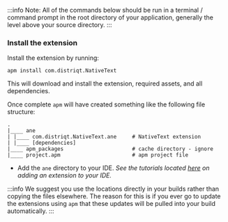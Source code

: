 


:::info 
Note: All of the commands below should be run in a terminal / command prompt in the root directory of your application, generally the level above your source directory.
:::


<SetupAPM />


### Install the extension 

Install the extension by running: 

```
apm install com.distriqt.NativeText
```

This will download and install the extension, required assets, and all dependencies.

Once complete `apm` will have created something like the following file structure: 

```
.
|____ ane
| |____ com.distriqt.NativeText.ane		# NativeText extension
| |____ [dependencies]
|____ apm_packages						# cache directory - ignore
|____ project.apm						# apm project file
```

- Add the `ane` directory to your IDE. *See the tutorials located [here](/docs/tutorials/getting-started) on adding an extension to your IDE.*

:::info
We suggest you use the locations directly in your builds rather than copying the files elsewhere. The reason for this is if you ever go to update the extensions using `apm` that these updates will be pulled into your build automatically.
:::


